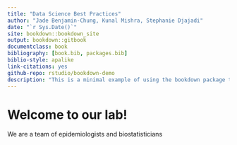 ```yaml
--- 
title: "Data Science Best Practices"
author: "Jade Benjamin-Chung, Kunal Mishra, Stephanie Djajadi"
date: "`r Sys.Date()`"
site: bookdown::bookdown_site
output: bookdown::gitbook
documentclass: book
bibliography: [book.bib, packages.bib]
biblio-style: apalike
link-citations: yes
github-repo: rstudio/bookdown-demo
description: "This is a minimal example of using the bookdown package to write a book. The output format for this example is bookdown::gitbook."
---
```


# Welcome to our lab!

We are a team of epidemiologists and biostatisticians 

